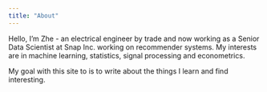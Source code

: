 ```yaml
---
title: "About"
---
```


Hello, I'm Zhe - an electrical engineer by trade and now working as a Senior Data Scientist at Snap Inc. working on recommender systems. My interests are in machine learning, statistics, signal processing and econometrics.

My goal with this site to is to write about the things I learn and find interesting.

